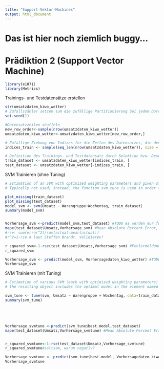 ```yaml
---
title: "Support-Vektor-Machines"
output: html_document
---
```

# Das ist hier noch ziemlich buggy... 

# Prädiktion 2 (Support Vector Machine)


```r

library(e1071)
library(Metrics)

```

Trainings- und Testdatensätze erstellen

```r

str(umsatzdaten_kiwo_wetter)
# Zufallszähler setzen (um die zufällige Partitionierung bei jedem Durchlauf gleich zu halten)
set.seed(1)

#Datensatzzeilen shuffeln
new_row_order<-sample(nrow(umsatzdaten_kiwo_wetter))
umsatzdaten_kiwo_wetter<-umsatzdaten_kiwo_wetter[new_row_order,]

# Zufällige Ziehung von Indizes für die Zeilen des Datensatzes, die dem Traininsdatensatz zugeordnet werden, Umfang: 80%
indices_train <- sample(seq_len(nrow(umsatzdaten_kiwo_wetter)), size = floor(0.80 * nrow(umsatzdaten_kiwo_wetter)))

# Definition des Trainings- und Testdatensatz durch Selektion bzw. Deselektion der entsprechenden Datenzeilen 
train_dataset <- umsatzdaten_kiwo_wetter[indices_train, ]
test_dataset <- umsatzdaten_kiwo_wetter[-indices_train, ]


```

SVM Trainieren (ohne Tuning)

```r
# Estimation of an SVM with optimized weighting parameters and given standard hyper parameters
# Typically not used; instead, the function svm_tune is used in order to also get a model with optimized hyper parameters

plot_missing(train_dataset)
plot_missing(test_dataset)
model_svm <- svm(Umsatz ~ Warengruppe+Wochentag, train_dataset)
summary(model_svm)


Vorhersage_svm <-predict(model_svm,test_dataset) #TODO es werden nur für 1646 der ca. 2180 Testdatensätze Vorhersagen geschätzt. Warum? --> Fehlermeldungen
mape(test_dataset$Umsatz,Vorhersage_svm) #Mean Absolute Percent Error, Fehlermeldung ist Folgefehler
#rse: sum(error^2)/sum(actual-mean(actual))
#r^2=1-rse # laut Steffen Brandt. Validieren?

r_squared_svm<-1-rse(test_dataset$Umsatz,Vorhersage_svm) #Fehlermeldung ist Folgefehler der fehlenden Werte
r_squared_svm 

Vorhersage_svm <- predict(model_svm, Vorhersagedaten_kiwo_wetter) #TODO gibt ebenfalls nur 6 Werte aus, warum? 
Vorhersage_svm


```


SVM Trainieren (mit Tuning)

```r



# Estimation of various SVM (each with optimized weighting parameters) using systematically varied hyper parameters (typically called 'grid search' approach) and cross validation
# the resulting object includes the optimal model in the element named 'best.model'

svm_tune <- tune(svm, Umsatz ~ Warengruppe + Wochentag, data=train_dataset,ranges = list(epsilon = seq(0.2,1,0.1), cost = 2^(2:3))) #TODO wirft noch Fehler. Warum? Irgendwie inkompatible Faktor-Längen?
summary(svm_tune)





Vorhersage_svmtune <-predict(svm_tune$best.model,test_dataset)
mape(test_dataset$Umsatz,Vorhersage_svmtune) #Mean Absolute Percent Error


r_squared_svmtune<-1-rse(test_dataset$Umsatz,Vorhersage_svmtune)
r_squared_svmtune#seltsam, warum negativ?

Vorhersage_svmtune <- predict(svm_tune$best.model, Vorhersagedaten_kiwo_wetter) #TODO gibt nur 6 Werte aus, warum? Hier noch falsch
Vorhersage_svmtune

```
